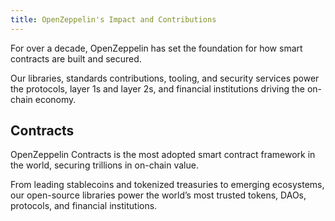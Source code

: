 ```yaml
---
title: OpenZeppelin's Impact and Contributions
---
```


For over a decade, OpenZeppelin has set the foundation for how smart contracts are built and secured.

Our libraries, standards contributions, tooling, and security services power the protocols, layer 1s and layer 2s, and financial institutions driving the on-chain economy.

## Contracts

OpenZeppelin Contracts is the most adopted smart contract framework in the world, securing trillions in on-chain value.

From leading stablecoins and tokenized treasuries to emerging ecosystems, our open-source libraries power the world’s most trusted tokens, DAOs, protocols, and financial institutions.

<Cards>
  <Card title="The Impact of OpenZeppelin Contracts" href="/impact/contracts-impact" description="For over ten years, OpenZeppelin Contracts has been the trusted foundation for the global smart contract ecosystem">
  </Card>

  <Card title="Powering Top Financial Institutions" href="/impact/contracts-for-financial-institutions" description="The trusted foundation powering the global digital asset economy and securing billions in value">
  </Card>

  <Card title="The Future of OpenZeppelin Contracts" href="/impact/contracts-future" description="Advancing privacy, chain abstraction, and tokenziation and real world assets">
  </Card>
</Cards>